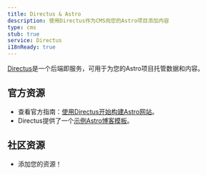 ---
title: Directus & Astro
description: 使用Directus作为CMS向您的Astro项目添加内容
type: cms
stub: true
service: Directus
i18nReady: true
---

[Directus](https://directus.io/)是一个后端即服务，可用于为您的Astro项目托管数据和内容。

## 官方资源
- 查看官方指南：[使用Directus开始构建Astro网站](https://directus.io/guides/get-started-building-an-astro-website-with-directus/)。
- Directus提供了一个[示例Astro博客模板](https://github.com/directus/examples/tree/main/astro)。

## 社区资源

- 添加您的资源！
